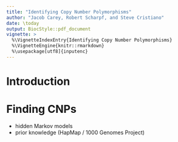 ```yaml
---
title: "Identifying Copy Number Polymorphisms"
author: "Jacob Carey, Robert Scharpf, and Steve Cristiano"
date: \today
output: BiocStyle::pdf_document
vignette: >
  %\VignetteIndexEntry{Identifying Copy Number Polymorphisms}
  %\VignetteEngine{knitr::rmarkdown}
  %\usepackage[utf8]{inputenc} 
---
```


# Introduction

# Finding CNPs
- hidden Markov models
- prior knowledge (HapMap / 1000 Genomes Project)

